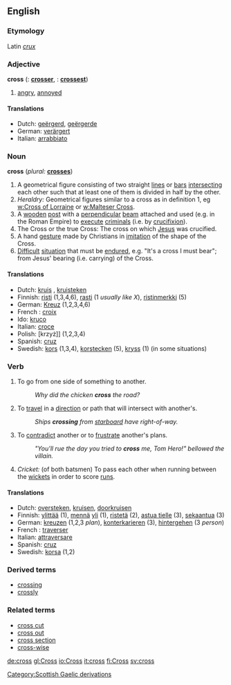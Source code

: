 ==English==

===Etymology===
Latin ''[[crux]]''

===Adjective===
'''cross'''  ({{compar}}: '''[[crosser]]''', {{superl}}: '''[[crossest]]''')
# [[angry]], [[annoyed]]

====Translations====
*Dutch: [[geërgerd]], [[geërgerde]]
*German: [[verärgert]]
*Italian: [[arrabbiato]]

===Noun===
'''cross'''  (''plural:'' '''[[crosses]]''')

# A geometrical figure consisting of two straight [[line]]s or [[bar]]s [[intersecting]] each other such that at least one of them is divided in half by the other.
# ''Heraldry:'' Geometrical figures similar to a cross as in definition 1, eg [[w:Cross of Lorraine]] or [[w:Malteser Cross]].
# A [[wooden]] [[post]] with a [[perpendicular]] [[beam]] attached and used (e.g. in the Roman Empire) to [[execute]] [[criminal]]s (i.e. by [[crucifixion]]).
# The Cross or the true Cross: The cross on which [[Jesus]] was crucified.
# A hand [[gesture]] made by Christians in [[imitation]] of the shape of the Cross.
# [[Difficult]] [[situation]] that must be [[endure]]d, e.g. "It's a cross I must bear"; from Jesus' bearing (i.e. carrying) of the Cross.

====Translations====
{{checktrans}}

*Dutch: [[kruis]] {{n}}, [[kruisteken]] {{n}}
*Finnish: [[risti]] (1,3,4,6), [[rasti]] (1 ''usually like X''), [[ristinmerkki]] (5)
*German: [[Kreuz]] {{n}} (1,2,3,4,6)
* French : [[croix]]
*Ido: [[kruco]]
*Italian: [[croce]] {{f}}
*Polish: [krzyż]] {{m}} (1,2,3,4)
*Spanish: [[cruz]]
*Swedish: [[kors]] (1,3,4), [[korstecken]] (5), [[kryss]] (1) (in some situations)

===Verb===
{{en-infl-reg-sibilant|cro|ss|}}
# To go from one side of something to another.
#:''Why did the chicken '''cross''' the road?''
# To [[travel]] in a [[direction]] or path that will intersect with another's.
#:''Ships '''crossing''' from [[starboard]] have right-of-way.''
# To [[contradict]] another or to [[frustrate]] another's plans.
#:''"You'll rue the day you tried to '''cross''' me, Tom Hero!" bellowed the villain.''
# ''Cricket:'' (of both batsmen) To pass each other when running between the [[wicket]]s in order to score [[run]]s.

====Translations====
{{checktrans}}

*Dutch: [[oversteken]], [[kruisen]], [[doorkruisen]]
*Finnish: [[ylittää]] (1), [[mennä]] [[yli]] (1), [[ristetä]] (2), [[astua tielle]] (3), [[sekaantua]] (3)
*German: [[kreuzen]] (1,2,3 ''plan''), [[konterkarieren]] (3), [[hintergehen]] (3 ''person'')
* French : [[traverser]]
*Italian: [[attraversare]]
*Spanish: [[cruz]]
*Swedish: [[korsa]] (1,2)

===Derived terms===
*[[crossing]]
*[[crossly]]

===Related terms===
*[[cross cut]]
*[[cross out]]
*[[cross section]]
*[[cross-wise]]

[[Category:Scottish Gaelic derivations]]

[[de:cross]]
[[gl:Cross]]
[[io:Cross]]
[[it:cross]]
[[fi:Cross]]
[[sv:cross]]